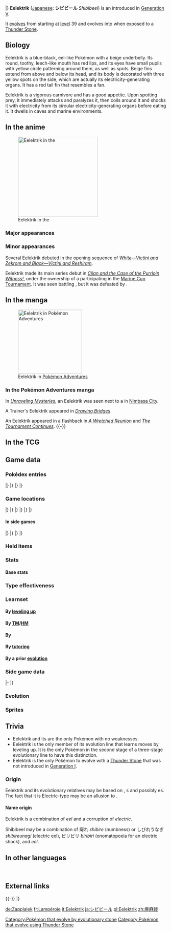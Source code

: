 {{PokémonPrevNext/Head|type=Electric}}
{{PokémonPrevNext/Pokémon|type=Electric|prevnum=602|prev=Tynamo|nextnum=604|next=Eelektross}}
|}
{{Pokémon Infobox
|name=Eelektrik
|jname=シビビール
|jtranslit=Shibibīru
|tmname=Shibibeel
|category=EleFish
|typebox=1
|type1=Electric
|abilityn=1
|abilitylayout=1
|ability1=Levitate
|ndex=603
|udex=109
|u2dex=178
|height-ftin=3'11"
|height-m=1.2
|weight-lbs=48.5
|weight-kg=22.0
|egggroupn=1
|egggroup1=Amorphous
|eggcycles=20
|expyield=142
|lv100exp=1,250,000
|evtotal=2
|evat=2
|gendercode=127
|color=Blue
|catchrate=60
|body=03
|pokefordex=eelektrik
|generation=5
|friendship=70
}}
'''Eelektrik''' ([[List of Japanese Pokémon names|Japanese]]: '''シビビール''' ''Shibibeel'') is an {{type|Electric}} {{OBP|Pokémon|species}} introduced in [[Generation V]].

It [[evolution|evolves]] from {{p|Tynamo}} starting at [[level]] 39 and evolves into {{p|Eelektross}} when exposed to a [[Thunder Stone]].

==Biology==
Eelektrik is a blue-black, eel-like Pokémon with a beige underbelly. Its round, toothy, leech-like mouth has red lips, and its eyes have small pupils with yellow circle patterning around them, as well as spots. Beige fins extend from above and below its head, and its body is decorated with three yellow spots on the side, which are actually its electricity-generating organs. It has a red tail fin that resembles a fan.

Eelektrik is a vigorous carnivore and has a good appetite. Upon spotting prey, it immediately attacks and paralyzes it, then coils around it and shocks it with electricity from its circular electricity-generating organs before eating it. It dwells in caves and marine environments.

==In the anime==
[[File:Eelektrik anime.png|250px|thumb|left|Eelektrik in the {{pkmn|anime}}]]
===Major appearances===

===Minor appearances===
Several Eelektrik debuted in the opening sequence of ''[[M14|White—Victini and Zekrom and Black—Victini and Reshiram]]''.

Eelektrik made its main series debut in ''[[BW125|Cilan and the Case of the Purrloin Witness!]]'', under the ownership of a {{pkmn|Trainer}} participating in the [[Marine Cup Tournament]]. It was seen battling {{Ash}}, but it was defeated by {{AP|Pikachu}}.

==In the manga==
[[File:Musician Eelektrik Adventures.png|200px|thumb|Eelektrik in [[Pokémon Adventures]]]]
===In the Pokémon Adventures manga===
In ''[[PS486|Unraveling Mysteries]]'', an Eelektrik was seen next to a {{tc|Musician}} in [[Nimbasa City]].

A Trainer's Eelektrik appeared in ''[[PS489|Drawing Bridges]]''.

An Eelektrik appeared in a flashback in ''[[PS510|A Wretched Reunion]]'' and ''[[PS514|The Tournament Continues]]''.
{{-}}

==In the TCG==
{{main|Eelektrik (TCG)}}

==Game data==
===Pokédex entries===
{{Dex/Header|type=Electric}}
{{Dex/NA|gen=V}}
{{Dex/Gen|gen=V}}
{{Dex/Entry1|v=Black|t=FFF|entry=They coil around foes and shock them with electricity-generating organs that seem simply to be circular patterns.}}
{{Dex/Entry1|v=White|entry=These Pokémon have a big appetite. When they spot their prey, they attack it and paralyze it with electricity.}}
{{Dex/Entry2|v=Black 2|v2=White 2|t=FFF|entry=It wraps itself around its prey and paralyzes it with electricity from the round spots on its sides. Then it chomps.}}
|}
|}
{{Dex/Gen|gen=VI}}
{{Dex/Entry1|v=X|t=FFF|entry=It wraps itself around its prey and paralyzes it with electricity from the round spots on its sides. Then it chomps.}}
{{Dex/Entry1|v=Y|entry=These Pokémon have a big appetite. When they spot their prey, they attack it and paralyze it with electricity.}}
{{Dex/Entry1|v=Omega Ruby|t=FFF|entry=It wraps itself around its prey and paralyzes it with electricity from the round spots on its sides. Then it chomps.}}
{{Dex/Entry1|v=Alpha Sapphire|t=FFF|entry=These Pokémon have a big appetite. When they spot their prey, they attack it and paralyze it with electricity.}}
|}
|}
{{Dex/Footer}}

===Game locations===
{{Availability/Header|type=Electric}}
{{Availability/NA|gen=V}}
{{Availability/Gen|gen=V}}
{{Availability/Entry2|v=Black|v2=White|t=fff|area=[[Evolution|Evolve]] {{p|Tynamo}}}}
{{Availability/Entry2|v=Black 2|v2=White 2|t=fff|area=[[Seaside Cave]]}}
|}
|}
{{Availability/Gen|gen=VI}}
{{Availability/Entry2/None|v=X|v2=Y}}
{{Availability/Entry2|v=Omega Ruby|v2=Alpha Sapphire|t=fff|t2=fff|area=[[Evolution|Evolve]] {{p|Tynamo}}}}
|}
|}
{{Availability/Gen|gen=VII}}
{{Availability/Entry2|v=Sun|v2=Moon|area=[[Evolution|Evolve]] {{p|Tynamo}}}}
{{Availability/Entry2|v=Ultra Sun|v2=Ultra Moon|area=[[Evolution|Evolve]] {{p|Tynamo}}}}
|}
|}
{{Availability/Footer}}

====In side games====
{{Availability/Header|type=Electric}}
{{Availability/NA|gen=V}}
{{Availability/Gen|gen=V}}
{{Availability/Entry1|1|v=Rumble Blast|color={{fire color}}|area=Cave: [[Shimmering Lake]]}}
{{Availability/Entry1|1|v=Rumble U|color={{fire color}}|area=[[Vehicle Gallery#Slithering Trains|Vehicle Gallery: Slithering Trains]]}}
|}
|}
{{Availability/Gen|gen=VI}}
{{Availability/Entry1|1|v=Battle Trozei|color={{defense color}}|area=[[Dragon Hill#Stage 3|Dragon Hill: Stage 3]]}}
{{Availability/Entry1|1|v=Shuffle|color={{beauty color}}|area=[[Blau Salon|Blau Salon: Stage 404]]}}
{{Availability/Entry1|1|v=Rumble World|color={{fire color}}|area=[[Gold Plateau#Tricky Factory|Gold Plateau: Tricky Factory]] <small>(All Areas)</small>, [[Dark Land#Royal Armory|Dark Land: Royal Armory]] <small>(All Areas)</small>}}
|}
|}
{{Availability/Footer}}

===Held items===

===Stats===
====Base stats====
{{BaseStats
|type=Electric
|HP=65
|Attack=85
|Defense=70
|SpAtk=75
|SpDef=70
|Speed=40}}

===Type effectiveness===
{{TypeEffectiveness
|type1=Electric
|Normal=100
|Fighting=100
|Flying=50
|Poison=100
|Ground=0
|Rock=100
|Bug=100
|Ghost=100
|Steel=50
|Fire=100
|Water=100
|Grass=100
|Electric=50
|Psychic=100
|Ice=100
|Dragon=100
|Dark=100
|Fairy=100
|notes=yes
|levitate=yes
|newground=2}}

===Learnset===
====By [[Level|leveling up]]====
{{learnlist/levelh/7|Eelektrik|Electric|Electric|5}}
{{learnlist/level7|1|Crunch|Dark|Physical|80|100|15}}
{{learnlist/level7|1|Headbutt|Normal|Physical|70|100|15}}
{{learnlist/level7|1|Thunder Wave|Electric|Status|&mdash;|90|20}}
{{learnlist/level7|1|Spark|Electric|Physical|65|100|20||'''}}
{{learnlist/level7|1|Charge Beam|Electric|Special|50|90|10||'''}}
{{learnlist/level7|{{tt|Evo.|Learned upon evolving}}|Crunch|Dark|Physical|80|100|15}}
{{learnlist/level7|9|Bind|Normal|Physical|15|85|20}}
{{learnlist/level7|19|Acid|Poison|Special|40|100|30}}
{{learnlist/level7|29|Discharge|Electric|Special|80|100|15||'''}}
{{learnlist/level7|44|Thunderbolt|Electric|Special|90|100|15||'''}}
{{learnlist/level7|49|Acid Spray|Poison|Special|40|100|20}}
{{learnlist/level7|54|Coil|Poison|Status|&mdash;|&mdash;|20}}
{{learnlist/level7|59|Wild Charge|Electric|Physical|90|100|15||'''}}
{{learnlist/level7|64|Gastro Acid|Poison|Status|&mdash;|100|10}}
{{learnlist/level7|69|Zap Cannon|Electric|Special|120|50|5||'''}}
{{learnlist/level7|74|Thrash|Normal|Physical|120|100|10}}
{{learnlist/levelf/7|Eelektrik|Electric|Electric|5}}

====By [[TM]]/[[HM]]====
{{learnlist/tmh/7|Eelektrik|Electric|Electric|5}}
{{learnlist/tm7|TM06|Toxic|Poison|Status|&mdash;|90|10}}
{{learnlist/tm7|TM10|Hidden Power|Normal|Special|60|100|15}}
{{learnlist/tm7|TM16|Light Screen|Psychic|Status|&mdash;|&mdash;|30}}
{{learnlist/tm7|TM17|Protect|Normal|Status|&mdash;|&mdash;|10}}
{{learnlist/tm7|TM18|Rain Dance|Water|Status|&mdash;|&mdash;|5}}
{{learnlist/tm7|TM21|Frustration|Normal|Physical|&mdash;|100|20}}
{{learnlist/tm7|TM24|Thunderbolt|Electric|Special|90|100|15||'''}}
{{learnlist/tm7|TM25|Thunder|Electric|Special|110|70|10||'''}}
{{learnlist/tm7|TM27|Return|Normal|Physical|&mdash;|100|20}}
{{learnlist/tm7|TM32|Double Team|Normal|Status|&mdash;|&mdash;|15}}
{{learnlist/tm7|TM42|Facade|Normal|Physical|70|100|20}}
{{learnlist/tm7|TM44|Rest|Psychic|Status|&mdash;|&mdash;|10}}
{{learnlist/tm7|TM45|Attract|Normal|Status|&mdash;|100|15}}
{{learnlist/tm7|TM48|Round|Normal|Special|60|100|15}}
{{learnlist/tm7|TM57|Charge Beam|Electric|Special|50|90|10||'''}}
{{learnlist/tm7|TM62|Acrobatics|Flying|Physical|55|100|15}}
{{learnlist/tm7|TM72|Volt Switch|Electric|Special|70|100|20||'''}}
{{learnlist/tm7|TM73|Thunder Wave|Electric|Status|&mdash;|90|20}}
{{learnlist/tm7|TM87|Swagger|Normal|Status|&mdash;|85|15}}
{{learnlist/tm7|TM88|Sleep Talk|Normal|Status|&mdash;|&mdash;|10}}
{{learnlist/tm7|TM89|U-turn|Bug|Physical|70|100|20}}
{{learnlist/tm7|TM90|Substitute|Normal|Status|&mdash;|&mdash;|10}}
{{learnlist/tm7|TM91|Flash Cannon|Steel|Special|80|100|10}}
{{learnlist/tm7|TM93|Wild Charge|Electric|Physical|90|100|15||'''}}
{{learnlist/tm7|TM100|Confide|Normal|Status|&mdash;|&mdash;|20}}
{{learnlist/tmf/7|Eelektrik|Electric|Electric|5}}

====By {{pkmn|breeding}}====
{{learnlist/breedh/7|Eelektrik|Electric|Electric|5}}
{{learnlist/breed7null}}
{{learnlist/breedf/7|Eelektrik|Electric|Electric|5}}

====By [[Move Tutor|tutoring]]====
{{learnlist/tutorh/7|Eelektrik|Electric|Electric|5}}
{{learnlist/tutor7|Aqua Tail|Water|Physical|90|90|10|||no|yes}}
{{learnlist/tutor7|Bind|Normal|Physical|15|85|20|||no|yes}}
{{learnlist/tutor7|Bounce|Flying|Physical|85|85|5|||no|yes}}
{{learnlist/tutor7|Gastro Acid|Poison|Status|—|100|10|||no|yes}}
{{learnlist/tutor7|Giga Drain|Grass|Special|75|100|10|||no|yes}}
{{learnlist/tutor7|Iron Tail|Steel|Physical|100|75|15|||no|yes}}
{{learnlist/tutor7|Knock Off|Dark|Physical|65|100|20|||no|yes}}
{{learnlist/tutor7|Magnet Rise|Electric|Status|—|—|10|||no|yes}}
{{learnlist/tutor7|Shock Wave|Electric|Special|60|—|20||'''|no|yes}}
{{learnlist/tutor7|Signal Beam|Bug|Special|75|100|15|||no|yes}}
{{learnlist/tutor7|Snore|Normal|Special|50|100|15|||no|yes}}
{{learnlist/tutor7|Super Fang|Normal|Physical|—|90|10|||no|yes}}
{{learnlist/tutor7|Throat Chop|Dark|Physical|80|100|15|||no|yes}}
{{learnlist/tutorf/7|Eelektrik|Electric|Electric|5}}

====By a prior [[evolution]]====
{{learnlist/prevoh/7|Eelektrik|Electric|Electric|5}}
{{learnlist/prevo7|602|Tynamo|||||Tackle|Normal|Physical|40|100|35}}
{{learnlist/prevof/7|Eelektrik|Electric|Electric|5}}

===Side game data===
{{Spindata/Head|type=Electric}}
{{Spindata/RumbleBlast|col=6|type=Electric
|att=2
|def=3
|speed=3
}}
|-
{{Spindata/Battle Trozei|col=3|type=Electric|ndex=603
|power=2
}}
{{Spindata/Shuffle|col=3|type=Electric|ndex=603|num=606
|min=60
|max=105
|raisemaxlevel=5
|skill=Paralysis Combo
|skilldesc=Increases damage done by combos if the foe is paralyzed.
}}
|}

===Evolution===
{{evobox-3
|type1=Electric
|no1=602
|name1=Tynamo
|type1-1=Electric
|evo1={{bag|Rare Candy}}<br>{{color2|000|Level|Level 39}}
|no2=603
|name2=Eelektrik
|type1-2=Electric
|evo2={{bag|Thunder Stone}}<br>{{color2|000|Thunder Stone}}
|no3=604
|name3=Eelektross
|type1-3=Electric}}

===Sprites===
{{Spritebox/Header|type=Electric}}
{{Spritebox/NA|gen=V}}
{{Spritebox/5|ndex=603}}
{{Spritebox/6|ndex=603}}
{{Spritebox/7|ndex=603}}
{{Spritebox/Footer|603|Eelektrik}}

==Trivia==
<!--DO NOT REMOVE OR ALTER THIS. REGARDLESS OF ABILITIES OR MOVES THAT NULLIFY LEVITATE, IT STILL HAS NO WEAKNESSES.-->
* Eelektrik and its {{p|Tynamo|evolutionary}} {{p|Eelektross|relatives}} are the only Pokémon with no weaknesses.
* Eelektrik is the only member of its evolution line that learns moves by leveling up. It is the only Pokémon in the second stage of a three-stage evolutionary line to have this distinction.
* Eelektrik is the only Pokémon to evolve with a [[Thunder Stone]] that was not introduced in [[Generation I]].

===Origin===
Eelektrik and its evolutionary relatives may be based on {{wp|electric eels}}, {{wp|lamprey}}s and possibly {{wp|leech}}es. The fact that it is Electric-type may be an allusion to {{wp|bioelectrogenesis}}.

====Name origin====
Eelektrik is a combination of ''eel'' and a corruption of ''electric''.

Shibibeel may be a combination of 痺れ ''shibire'' (numbness) or しびれうなぎ ''shibireunagi'' (electric eel), ビリビリ ''biribiri'' (onomatopoeia for an electric shock), and ''eel''.

==In other languages==
{{Other languages|type=Electric|type2=Electric
|ja=シビビール ''Shibibeel''|jameaning=From {{tt|痺れ ''shibire''|numbness}} or {{tt|シビレウナギ ''shibireunagi''|electric eel}}, plus {{tt|ビリビリ ''biribiri''|onomatopoeic word for an electric shock sound}} and {{tt|イール ''īru''|eel}}
|fr=Lampéroie|frmeaning=From ''{{tt|lamproie|lamprey}}'' and ''{{wp|ampere}}''
|es=Eelektrik|esmeaning=Same as English name
|de=Zapplalek|demeaning=From ''{{tt|zappeln|to flounce}}'', ''zap'', ''{{tt|Lamprete|lamprey}}'', and ''{{tt|Elektrizität|electricity}}''
|it=Eelektrik|itmeaning=Same as English name
|ko=저리릴 ''Jeoriril''|komeaning=From {{tt|저리다 ''jeorida''|to be numb}} and ''eel''
|zh_cmn=麻麻鰻 / 麻麻鳗 ''Mámámán''|zh_cmnmeaning=From {{tt|麻 ''má''|to feel numb}} and {{tt|鰻 ''mán''|eel}}
|ru=Электрик ''Elektrik''|rumeaning=Transcription of English name
}}
<br clear="left">
<!--
==Notes==
<references />-->

==External links==

{{-}}
{{PokémonPrevNext/Head|type=Electric}}
{{PokémonPrevNext/Pokémon|type=Electric|prevnum=602|prev=Tynamo|nextnum=604|next=Eelektross}}
|}
{{Project Pokédex notice}}

[[Category:Pokémon that evolve by evolutionary stone]]
[[Category:Pokémon that evolve using Thunder Stone]]

[[de:Zapplalek]]
[[fr:Lampéroie]]
[[it:Eelektrik]]
[[ja:シビビール]]
[[pl:Eelektrik]]
[[zh:麻麻鳗]]